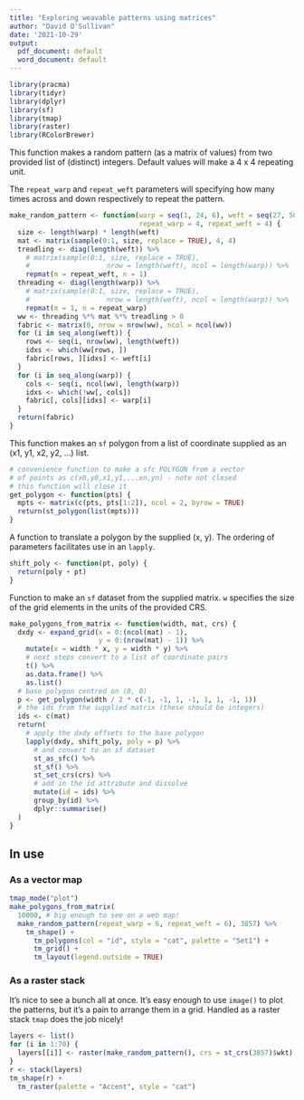 ```yaml
---
title: "Exploring weavable patterns using matrices"
author: "David O'Sullivan"
date: '2021-10-29'
output:
  pdf_document: default
  word_document: default
---
```


```r
library(pracma)
library(tidyr)
library(dplyr)
library(sf)
library(tmap)
library(raster)
library(RColorBrewer)
```

This function makes a random pattern (as a matrix of values) from two provided list of (distinct) integers. Default values will make a 4 x 4 repeating unit.

The `repeat_warp` and `repeat_weft` parameters will specifying how many times across and down respectively to repeat the pattern.

```r
make_random_pattern <- function(warp = seq(1, 24, 6), weft = seq(27, 50, 6), 
                                repeat_warp = 4, repeat_weft = 4) {
  size <- length(warp) * length(weft)
  mat <- matrix(sample(0:1, size, replace = TRUE), 4, 4)
  treadling <- diag(length(weft)) %>%
    # matrix(sample(0:1, size, replace = TRUE), 
    #                   nrow = length(weft), ncol = length(warp)) %>%
    repmat(m = repeat_weft, n = 1)
  threading <- diag(length(warp)) %>%
    # matrix(sample(0:1, size, replace = TRUE), 
    #                   nrow = length(weft), ncol = length(warp)) %>%
    repmat(m = 1, n = repeat_warp)
  ww <- threading %*% mat %*% treadling > 0
  fabric <- matrix(0, nrow = nrow(ww), ncol = ncol(ww))
  for (i in seq_along(weft)) {
    rows <- seq(i, nrow(ww), length(weft))
    idxs <- which(ww[rows, ])
    fabric[rows, ][idxs] <- weft[i]
  }
  for (i in seq_along(warp)) {
    cols <- seq(i, ncol(ww), length(warp))
    idxs <- which(!ww[, cols])
    fabric[, cols][idxs] <- warp[i]
  }
  return(fabric)
}
```

This function makes an `sf` polygon from a list of coordinate supplied as an (x1, y1, x2, y2, ...) list.

```r
# convenience function to make a sfc POLYGON from a vector
# of points as c(x0,y0,x1,y1,...xn,yn) - note not closed
# this function will close it
get_polygon <- function(pts) {
  mpts <- matrix(c(pts, pts[1:2]), ncol = 2, byrow = TRUE)
  return(st_polygon(list(mpts)))
}
```

A function to translate a polygon by the supplied (x, y). The ordering of parameters facilitates use in an `lapply`.

```r
shift_poly <- function(pt, poly) {
  return(poly + pt)
}
```

Function to make an `sf` dataset from the supplied matrix. `w` specifies the size of the grid elements in the units of the provided CRS.

```r
make_polygons_from_matrix <- function(width, mat, crs) {
  dxdy <- expand_grid(x = 0:(ncol(mat) - 1), 
                      y = 0:(nrow(mat) - 1)) %>% 
    mutate(x = width * x, y = width * y) %>%
    # next steps convert to a list of coordinate pairs
    t() %>%
    as.data.frame() %>%
    as.list()
  # base polygon centred on (0, 0)
  p <- get_polygon(width / 2 * c(-1, -1, 1, -1, 1, 1, -1, 1))
  # the ids from the supplied matrix (these should be integers)
  ids <- c(mat)
  return(
    # apply the dxdy offsets to the base polygon
    lapply(dxdy, shift_poly, poly = p) %>% 
      # and convert to an sf dataset
      st_as_sfc() %>%
      st_sf() %>%
      st_set_crs(crs) %>%
      # add in the id attribute and dissolve
      mutate(id = ids) %>%
      group_by(id) %>%
      dplyr::summarise()
  )
}
```

## In use
### As a vector map

```r
tmap_mode("plot")
make_polygons_from_matrix(
  10000, # big enough to see on a web map!
  make_random_pattern(repeat_warp = 6, repeat_weft = 6), 3857) %>%
    tm_shape() + 
      tm_polygons(col = "id", style = "cat", palette = "Set1") +
      tm_grid() +
      tm_layout(legend.outside = TRUE)
```

### As a raster stack
It's nice to see a bunch all at once. It's easy enough to use `image()` to plot the patterns, but it's a pain to arrange them in a grid. Handled as a raster stack `tmap` does the job nicely!

```r
layers <- list()
for (i in 1:70) {
  layers[[i]] <- raster(make_random_pattern(), crs = st_crs(3857)$wkt)
}
r <- stack(layers)
tm_shape(r) +
  tm_raster(palette = "Accent", style = "cat")
```